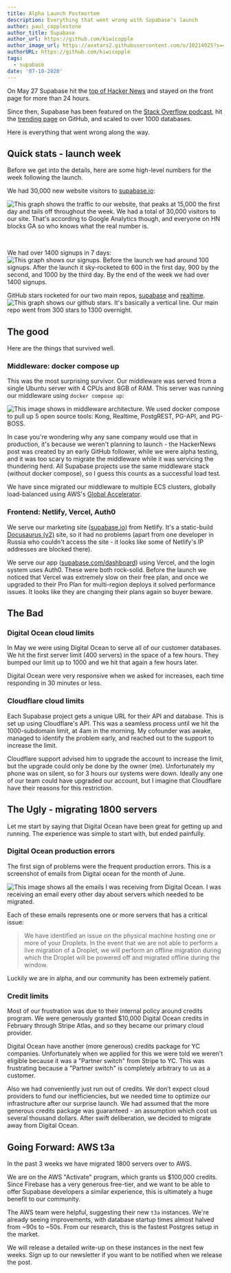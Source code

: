```yaml
---
title: Alpha Launch Postmortem
description: Everything that went wrong with Supabase's launch
author: paul_copplestone
author_title: Supabase
author_url: https://github.com/kiwicopple
author_image_url: https://avatars2.githubusercontent.com/u/10214025?s=400&u=c6775be2ae667e2acae3ccd347fed62bb3f5b3e7&v=4
authorURL: https://github.com/kiwicopple
tags:
  - supabase
date: '07-10-2020'
---
```


On May 27 Supabase hit the [top of Hacker News](https://news.ycombinator.com/item?id=23319901) and stayed on the front page for more than 24 hours.

Since then, Supabase has been featured on the [Stack Overflow podcast](https://stackoverflow.blog/2020/06/05/podcast-241-new-tools-for-new-times/), hit the [trending page](https://twitter.com/supabase/status/1268062559023685633) on GitHub, and scaled to over 1000 databases.

Here is everything that went wrong along the way.

## Quick stats - launch week

Before we get into the details, here are some high-level numbers for the week following the launch.

We had 30,000 new website visitors to [supabase.io](/):

![This graph shows the traffic to our website, that peaks at 15,000 the first day and tails off throughout the week. We had a total of 30,000 visitors to our site. That's according to Google Analytics though, and everyone on HN blocks GA so who knows what the real number is.](/images/blog/supabase-traffic-may.png)

<br />

We had over 1400 signups in 7 days:
![This graph shows our signups. Before the launch we had around 100 signups. After the launch it sky-rocketed to 600 in the first day, 900 by the second, and 1000 by the third day. By the end of the week we had over 1400 signups.](/images/blog/hn-launch.png)

GitHub stars rocketed for our two main repos, [supabase](https://github.com/supabase/supabase) and [realtime](https://github.com/supabase/realtime).
![This graph shows our github stars. It's basically a vertical line. Our main repo went from 300 stars to 1300 overnight.](/images/blog/supabase-github-stars-june.png)

## The good

Here are the things that survived well.

### Middleware: docker compose up

This was the most surprising survivor. Our middleware was served from a single Ubuntu server with 4 CPUs and 8GB of RAM. This server was running our middleware using `docker compose up`:

![This image shows in middleware architecture. We used docker compose to pull up 5 open source tools: Kong, Realtime, PostgREST, PG-API, and PG-BOSS.](/images/blog/supabase-middleware-docker.png)

In case you're wondering why any sane company would use that in production, it's because we weren't planning to launch - the HackerNews post was created by an early GitHub follower, while we were alpha testing, and it was too scary to migrate the middleware while it was servicing the thundering herd. All Supabase projects use the same middleware stack (without docker compose), so I guess this counts as a successful load test.

We have since migrated our middleware to multiple ECS clusters, globally load-balanced using AWS's [Global Accelerator](https://aws.amazon.com/global-accelerator/).

### Frontend: Netlify, Vercel, Auth0

We serve our marketing site ([supabase.io](/)) from Netlify. It's a static-build [Docusaurus (v2)](https://v2.docusaurus.io/) site, so it had no problems (apart from one developer in Russia who couldn't access the site - it looks like some of Netlify's IP addresses are blocked there).

We serve our app ([supabase.com/dashboard](https://supabase.com/dashboard)) using Vercel, and the login system uses Auth0. These were both rock-solid. Before the launch we noticed that Vercel was extremely slow on their free plan, and once we upgraded to their Pro Plan for multi-region deploys it solved performance issues. It looks like they are changing their plans again so buyer beware.

## The Bad

### Digital Ocean cloud limits

In May we were using Digital Ocean to serve all of our customer databases. We hit the first server limit (400 servers) in the space of a few hours. They bumped our limit up to 1000 and we hit that again a few hours later.

Digital Ocean were very responsive when we asked for increases, each time responding in 30 minutes or less.

### Cloudflare cloud limits

Each Supabase project gets a unique URL for their API and database. This is set up using Cloudflare's API. This was a seamless process until we hit the 1000-subdomain limit, at 4am in the morning. My cofounder was awake, managed to identify the problem early, and reached out to the support to increase the limit.

Cloudflare support advised him to upgrade the account to increase the limit, but the upgrade could only be done by the owner (me). Unfortunately my phone was on silent, so for 3 hours our systems were down. Ideally any one of our team could have upgraded our account, but I imagine that Cloudflare have their reasons for this restriction.

## The Ugly - migrating 1800 servers

Let me start by saying that Digital Ocean have been great for getting up and running. The experience was simple to start with, but ended painfully.

### Digital Ocean production errors

The first sign of problems were the frequent production errors. This is a screenshot of emails from Digital ocean for the month of June.

![This image shows all the emails I was receiving from Digital Ocean. I was receiving an email every other day about servers which needed to be migrated.](/images/blog/digital-ocean-emails-errors.png)

Each of these emails represents one or more servers that has a critical issue:

> We have identified an issue on the physical machine hosting one or more of your Droplets. In the event that we are not able to perform a live migration of a Droplet, we will perform an offline migration during which the Droplet will be powered off and migrated offline during the window.

Luckily we are in alpha, and our community has been extremely patient.

### Credit limits

Most of our frustration was due to their internal policy around credits program. We were generously granted $10,000 Digital Ocean credits in February through Stripe Atlas, and so they became our primary cloud provider.

Digital Ocean have another (more generous) credits package for YC companies. Unfortunately when we applied for this we were told we weren't eligible because it was a "Partner switch" from Stripe to YC. This was frustrating because a "Partner switch" is completely arbitrary to us as a customer.

Also we had conveniently just run out of credits. We don’t expect cloud providers to fund our inefficiencies, but we needed time to optimize our infrastructure after our surprise launch. We had assumed that the more generous credits package was guaranteed - an assumption which cost us several thousand dollars. After swift deliberation, we decided to migrate away from Digital Ocean.

## Going Forward: AWS t3a

In the past 3 weeks we have migrated 1800 servers over to AWS.

We are on the AWS "Activate" program, which grants us $100,000 credits. Since Firebase has a very generous free-tier, and we want to be able to offer Supabase developers a similar experience, this is ultimately a huge benefit to our community.

The AWS team were helpful, suggesting their new `t3a` instances. We're already seeing improvements, with database startup times almost halved from ~90s to ~50s. From our research, this is the fastest Postgres setup in the market.

We will release a detailed write-up on these instances in the next few weeks. Sign up to our newsletter if you want to be notified when we release the post.
